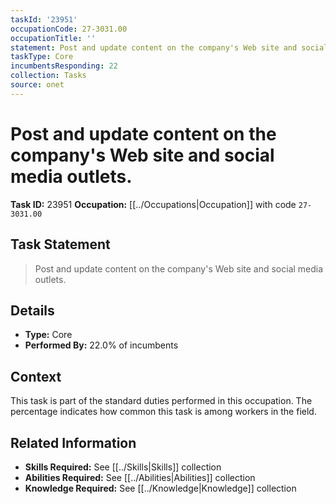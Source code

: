 ```yaml
---
taskId: '23951'
occupationCode: 27-3031.00
occupationTitle: ''
statement: Post and update content on the company's Web site and social media outlets.
taskType: Core
incumbentsResponding: 22
collection: Tasks
source: onet
---
```

# Post and update content on the company's Web site and social media outlets.

**Task ID:** 23951
**Occupation:** [[../Occupations|Occupation]] with code `27-3031.00`

## Task Statement

> Post and update content on the company's Web site and social media outlets.

## Details

- **Type:** Core
- **Performed By:** 22.0% of incumbents

## Context

This task is part of the standard duties performed in this occupation. The percentage indicates how common this task is among workers in the field.

## Related Information

- **Skills Required:** See [[../Skills|Skills]] collection
- **Abilities Required:** See [[../Abilities|Abilities]] collection
- **Knowledge Required:** See [[../Knowledge|Knowledge]] collection
